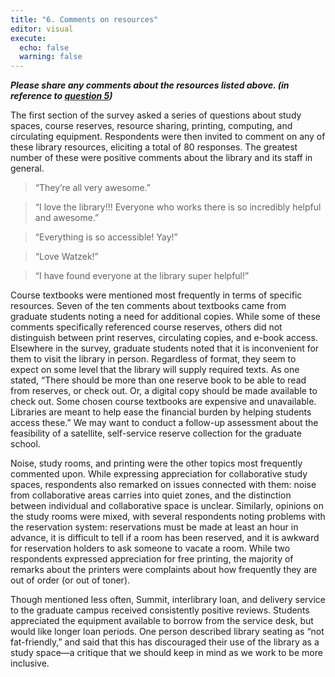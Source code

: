 ```yaml
---
title: "6. Comments on resources"
editor: visual
execute:
  echo: false
  warning: false
---
```


***Please share any comments about the resources listed above. (in reference to [question 5](../src/5.qmd))***

The first section of the survey asked a series of questions about study spaces, course reserves, resource sharing, printing, computing, and circulating equipment. Respondents were then invited to comment on any of these library resources, eliciting a total of 80 responses. The greatest number of these were positive comments about the library and its staff in general. 

> “They’re all very awesome.”

> “I love the library!!! Everyone who works there is so incredibly helpful and awesome.”

> “Everything is so accessible! Yay!”

> “Love Watzek!”

> “I have found everyone at the library super helpful!”

Course textbooks were mentioned most frequently in terms of specific resources. Seven of the ten comments about textbooks came from graduate students noting a need for additional copies. While some of these comments specifically referenced course reserves, others did not distinguish between print reserves, circulating copies, and e-book access. Elsewhere in the survey, graduate students noted that it is inconvenient for them to visit the library in person. Regardless of format, they seem to expect on some level that the library will supply required texts. As one stated, “There should be more than one reserve book to be able to read from reserves, or check out. Or, a digital copy should be made available to check out. Some chosen course textbooks are expensive and unavailable. Libraries are meant to help ease the financial burden by helping students access these.” We may want to conduct a follow-up assessment about the feasibility of a satellite, self-service reserve collection for the graduate school. 

Noise, study rooms, and printing were the other topics most frequently commented upon. While expressing appreciation for collaborative study spaces, respondents also remarked on issues connected with them: noise from collaborative areas carries into quiet zones, and the distinction between individual and collaborative space is unclear. Similarly, opinions on the study rooms were mixed, with several respondents noting problems with the reservation system: reservations must be made at least an hour in advance, it is difficult to tell if a room has been reserved, and it is awkward for reservation holders to ask someone to vacate a room. While two respondents expressed appreciation for free printing, the majority of remarks about the printers were complaints about how frequently they are out of order (or out of toner).

Though mentioned less often, Summit, interlibrary loan, and delivery service to the graduate campus received consistently positive reviews. Students appreciated the equipment available to borrow from the service desk, but would like longer loan periods. One person described library seating as “not fat-friendly,” and said that this has discouraged their use of the library as a study space—a critique that we should keep in mind as we work to be more inclusive.
